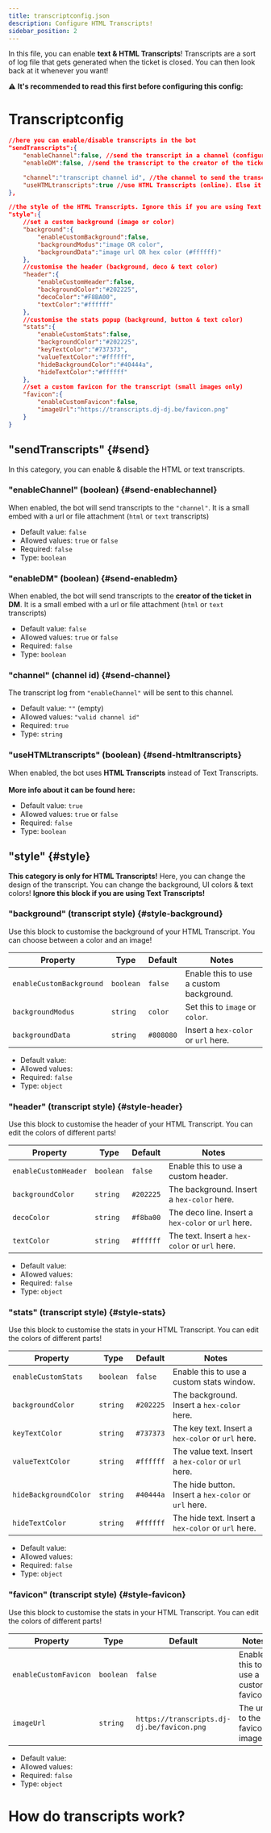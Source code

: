 ```yaml
---
title: transcriptconfig.json
description: Configure HTML Transcripts!
sidebar_position: 2
---
```


In this file, you can enable **text & <InlineLink isdoc="true" url="docs/system/transcripts">HTML Transcripts</InlineLink>**! 
Transcripts are a sort of log file that gets generated when the ticket is closed. You can then look back at it whenever you want!

⚠️ <ColorText color="red">**It's recommended to read this first before configuring this config:**</ColorText>
<LinkBlock mode="emoji" emoji="📄" isdoc="true" url="docs/system/transcripts" name="Open Ticket Transcripts" description="How do HTML & text transcripts work?"></LinkBlock>

# Transcriptconfig

```json title="config.json"
//here you can enable/disable transcripts in the bot
"sendTranscripts":{
    "enableChannel":false, //send the transcript in a channel (configure below)
    "enableDM":false, //send the transcript to the creator of the ticket in DM

    "channel":"transcript channel id", //the channel to send the transcript to
    "useHTMLtranscripts":true //use HTML Transcripts (online). Else it will use Text Transcripts (local)
},

//the style of the HTML Transcripts. Ignore this if you are using Text Transcripts!
"style":{
    //set a custom background (image or color)
    "background":{ 
        "enableCustomBackground":false,
        "backgroundModus":"image OR color",
        "backgroundData":"image url OR hex color (#ffffff)"
    },
    //customise the header (background, deco & text color)
    "header":{
        "enableCustomHeader":false,
        "backgroundColor":"#202225",
        "decoColor":"#F8BA00",
        "textColor":"#ffffff"
    },
    //customise the stats popup (background, button & text color)
    "stats":{
        "enableCustomStats":false,
        "backgroundColor":"#202225",
        "keyTextColor":"#737373",
        "valueTextColor":"#ffffff",
        "hideBackgroundColor":"#40444a",
        "hideTextColor":"#ffffff"
    },
    //set a custom favicon for the transcript (small images only)
    "favicon":{
        "enableCustomFavicon":false,
        "imageUrl":"https://transcripts.dj-dj.be/favicon.png"
    }
}
```

## "sendTranscripts" \{#send}
In this category, you can enable & disable the HTML or text transcripts.

### "enableChannel" (boolean) \{#send-enablechannel}
When enabled, the bot will send transcripts to the `"channel"`.
It is a small embed with a url or file attachment (`html` or `text` transcripts)

<GoodImage src="/img/docs/core/transcripts_msg.png" size="40%"></GoodImage>

- Default value: `false`
- Allowed values: `true` or `false`
- Required: `false`
- Type: `boolean`

### "enableDM" (boolean) \{#send-enabledm}
When enabled, the bot will send transcripts to the **creator of the ticket in DM**.
It is a small embed with a url or file attachment (`html` or `text` transcripts)

<GoodImage src="/img/docs/core/transcripts_msg.png" size="40%"></GoodImage>

- Default value: `false`
- Allowed values: `true` or `false`
- Required: `false`
- Type: `boolean`

### "channel" (channel id) \{#send-channel}
The transcript log from `"enableChannel"` will be sent to this channel.

- Default value: `""` (empty)
- Allowed values: `"valid channel id"`
- Required: `true`
- Type: `string`

### "useHTMLtranscripts" (boolean) \{#send-htmltranscripts}
When enabled, the bot uses <InlineLink isdoc="true" url="docs/system/transcripts">**HTML Transcripts**</InlineLink> instead of Text Transcripts.<br></br>
**More info about it can be found here:**
<LinkBlock mode="emoji" emoji="📄" isdoc="true" url="docs/system/transcripts" name="Open Ticket Transcripts" description="How do HTML & text transcripts work?"></LinkBlock>


- Default value: `true`
- Allowed values: `true` or `false`
- Required: `false`
- Type: `boolean`

## "style" \{#style}
**This category is only for <ColorText color="red">HTML Transcripts</ColorText>!**
Here, you can change the design of the transcript. You can change the background, UI colors & text colors!
**Ignore this block if you are using Text Transcripts!**

### "background" (transcript style) \{#style-background}
Use this block to customise the background of your HTML Transcript. You can choose between a color and an image!

|Property                   |Type       |Default    |Notes                                      |
|---------------------------|-----------|-----------|-------------------------------------------|
|`enableCustomBackground`   |`boolean`  |`false`    |Enable this to use a custom background.    |
|`backgroundModus`          |`string`   |`color`    |Set this to `image` or `color`.            |
|`backgroundData`           |`string`   |`#808080`  |Insert a `hex-color` or `url` here.        |

- Default value: ` `
- Allowed values: ` `
- Required: `false`
- Type: `object`

### "header" (transcript style) \{#style-header}
Use this block to customise the header of your HTML Transcript. You can edit the colors of different parts!

|Property                   |Type       |Default    |Notes                                              |
|---------------------------|-----------|-----------|---------------------------------------------------|
|`enableCustomHeader`       |`boolean`  |`false`    |Enable this to use a custom header.                |
|`backgroundColor`          |`string`   |`#202225`  |The background. Insert a `hex-color` here.         |
|`decoColor`                |`string`   |`#f8ba00`  |The deco line. Insert a `hex-color` or `url` here. |
|`textColor`                |`string`   |`#ffffff`  |The text. Insert a `hex-color` or `url` here.      |

- Default value: ` `
- Allowed values: ` `
- Required: `false`
- Type: `object`

### "stats" (transcript style) \{#style-stats}
Use this block to customise the stats in your HTML Transcript. You can edit the colors of different parts!

|Property                   |Type       |Default    |Notes                                                |
|---------------------------|-----------|-----------|-----------------------------------------------------|
|`enableCustomStats`        |`boolean`  |`false`    |Enable this to use a custom stats window.            |
|`backgroundColor`          |`string`   |`#202225`  |The background. Insert a `hex-color` here.           |
|`keyTextColor`             |`string`   |`#737373`  |The key text. Insert a `hex-color` or `url` here.    |
|`valueTextColor`           |`string`   |`#ffffff`  |The value text. Insert a `hex-color` or `url` here.  |
|`hideBackgroundColor`      |`string`   |`#40444a`  |The hide button. Insert a `hex-color` or `url` here. |
|`hideTextColor`            |`string`   |`#ffffff`  |The hide text. Insert a `hex-color` or `url` here.   |

- Default value: ` `
- Allowed values: ` `
- Required: `false`
- Type: `object`

### "favicon" (transcript style) \{#style-favicon}
Use this block to customise the stats in your HTML Transcript. You can edit the colors of different parts!

|Property              |Type       |Default                                    |Notes                                |
|----------------------|-----------|-------------------------------------------|-------------------------------------|
|`enableCustomFavicon` |`boolean`  |`false`                                    |Enable this to use a custom favicon. |
|`imageUrl`            |`string`   |`https://transcripts.dj-dj.be/favicon.png` |The url to the favicon image.        |

- Default value: ` `
- Allowed values: ` `
- Required: `false`
- Type: `object`

# How do transcripts work?
<LinkBlock mode="emoji" emoji="📄" isdoc="true" url="docs/system/transcripts" name="Open Ticket Transcripts" description="How do HTML & text transcripts work?"></LinkBlock>